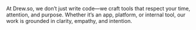 
<Logo />

At Drew.so, we don’t just write code—we craft tools that respect your time, attention, and purpose. Whether it’s an app, platform, or internal tool, our work is grounded in clarity, empathy, and intention.